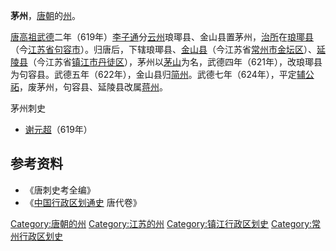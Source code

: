 '''茅州'''，[[唐朝|唐朝]]的[[州|州]]。

[[唐高祖|唐高祖]][[武德|武德]]二年（619年）[[李子通|李子通]]分[[云州_(武德)|云州]]琅瑘县、金山县置茅州，[[治所|治所]]在[[琅瑘县|琅瑘县]]（今[[江苏省|江苏省]][[句容市|句容市]]）。归唐后，下辖琅瑘县、[[金山县|金山县]]（今江苏省[[常州市|常州市]][[金坛区|金坛区]]）、[[延陵县|延陵县]]（今江苏省[[镇江市|镇江市]][[丹徒区|丹徒区]]），茅州以[[茅山|茅山]]为名，武德四年（621年），改琅瑘县为句容县。武德五年（622年），金山县归[[简州_(唐朝)|简州]]。武德七年（624年），平定[[辅公祏|辅公祏]]，废茅州，句容县、延陵县改属[[蒋州_(隋朝)|蒋州]]。 
;茅州刺史
*[[谢元超|谢元超]]（619年）
== 参考资料 ==
*《唐刺史考全编》
*《[[中国行政区划通史|中国行政区划通史]] 唐代卷》

[[Category:唐朝的州|Category:唐朝的州]]
[[Category:江苏的州|Category:江苏的州]]
[[Category:镇江行政区划史|Category:镇江行政区划史]]
[[Category:常州行政区划史|Category:常州行政区划史]]